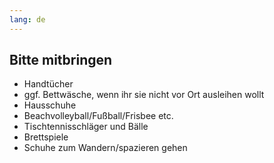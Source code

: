 ```yaml
---
lang: de
---
```


## Bitte mitbringen


- Handtücher
- ggf. Bettwäsche, wenn ihr sie nicht vor Ort ausleihen wollt
- Hausschuhe
- Beachvolleyball/Fußball/Frisbee etc. 
- Tischtennisschläger und Bälle
- Brettspiele
- Schuhe zum Wandern/spazieren gehen

